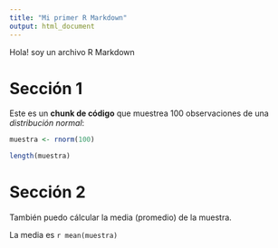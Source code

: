 ```yaml
---
title: "Mi primer R Markdown"
output: html_document
---
```


Hola! soy un archivo R Markdown

# Sección 1

Este es un **chunk de código** que muestrea 100 observaciones de una _distribución normal_:
```r
muestra <- rnorm(100)

length(muestra)
```

# Sección 2
También puedo cálcular la media (promedio) de la muestra. 

La media es `r mean(muestra)`